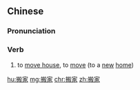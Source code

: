 ==Chinese==
{{zh-forms}}

===Pronunciation===
{{zh-pron
|m=bānjiā
|c=bun1 gaa1
|cat=v
}}

===Verb===
{{zh-verb}}

# to [[move house]], to [[move]] (to a [[new]] [[home]])
#: {{zh-x|她 上 個 星期 還 搬家 來著[着]{zhe}，怎麼 會 在 旅遊 呢？|She '''moved house''' only last week, how can she be travelling now?}}

[[hu:搬家]]
[[mg:搬家]]
[[chr:搬家]]
[[zh:搬家]]